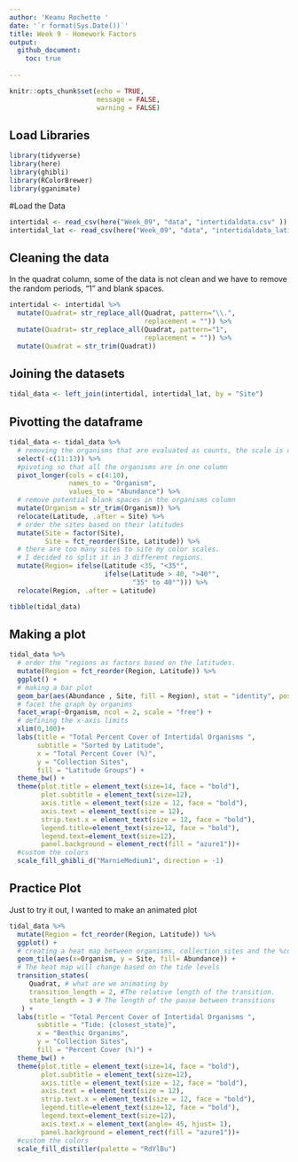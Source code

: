 ```yaml
---
author: 'Keanu Rochette '
date: '`r format(Sys.Date())`'
title: Week 9 - Homework Factors
output: 
  github_document:
    toc: true
  
---
```


```r
knitr::opts_chunk$set(echo = TRUE,
                      message = FALSE,
                      warning = FALSE)
```

## Load Libraries
```r
library(tidyverse)
library(here)
library(ghibli)
library(RColorBrewer)
library(gganimate)
```


#Load the Data
```r
intertidal <- read_csv(here("Week_09", "data", "intertidaldata.csv" ))
intertidal_lat <- read_csv(here("Week_09", "data", "intertidaldata_latitude.csv" ))
```

## Cleaning the data
In the quadrat column, some of the data is not clean and we have to remove the random periods, "1" and blank spaces.
```r
intertidal <- intertidal %>% 
  mutate(Quadrat= str_replace_all(Quadrat, pattern="\\.",
                                  replacement = "")) %>% 
  mutate(Quadrat= str_replace_all(Quadrat, pattern="1",
                                  replacement = "")) %>% 
  mutate(Quadrat = str_trim(Quadrat))
```

## Joining the datasets 
```r
tidal_data <- left_join(intertidal, intertidal_lat, by = "Site")
```

## Pivotting the dataframe

```r
tidal_data <- tidal_data %>% 
  # removing the organisms that are evaluated as counts, the scale is different to the rest.
  select(-c(11:13)) %>% 
  #pivoting so that all the organisms are in one column
  pivot_longer(cols = c(4:10),
               names_to = "Organism",
               values_to = "Abundance") %>% 
  # remove potential blank spaces in the organisms column
  mutate(Organism = str_trim(Organism)) %>% 
  relocate(Latitude, .after = Site) %>% 
  # order the sites based on their latitudes
  mutate(Site = factor(Site),
         Site = fct_reorder(Site, Latitude)) %>% 
  # there are too many sites to site my color scales.
  # I decided to split it in 3 different regions.
  mutate(Region= ifelse(Latitude <35, "<35°",
                        ifelse(Latitude > 40, ">40°",
                               "35° to 40°"))) %>% 
  relocate(Region, .after = Latitude)

tibble(tidal_data)
```

## Making a plot 

```r
tidal_data %>% 
  # order the "regions as factors based on the latitudes.
  mutate(Region = fct_reorder(Region, Latitude)) %>% 
  ggplot() + 
  # making a bar plot 
  geom_bar(aes(Abundance , Site, fill = Region), stat = "identity", position = "dodge")+
  # facet the graph by organims
  facet_wrap(~Organism, ncol = 2, scale = "free") +
  # defining the x-axis limits
  xlim(0,100)+
  labs(title = "Total Percent Cover of Intertidal Organisms ",
       subtitle = "Sorted by Latitude",
       x = "Total Percent Cover (%)",
       y = "Collection Sites",
       fill = "Latitude Groups") + 
  theme_bw() + 
  theme(plot.title = element_text(size=14, face = "bold"), 
        plot.subtitle = element_text(size=12),
        axis.title = element_text(size = 12, face = "bold"),
        axis.text = element_text(size = 12),
        strip.text.x = element_text(size = 12, face = "bold"),
        legend.title=element_text(size=12, face = "bold"),
        legend.text=element_text(size=12),
        panel.background = element_rect(fill = "azure1"))+
  #custom the colors 
  scale_fill_ghibli_d("MarnieMedium1", direction = -1)
```

## Practice Plot
Just to try it out, I wanted to make an animated plot
```r
tidal_data %>% 
  mutate(Region = fct_reorder(Region, Latitude)) %>% 
  ggplot() + 
  # creating a heat map between organisms, collection sites and the %cover
  geom_tile(aes(x=Organism, y = Site, fill= Abundance)) +
  # The heat map will change based on the tide levels
  transition_states(
     Quadrat, # what are we animating by
     transition_length = 2, #The relative length of the transition.
     state_length = 3 # The length of the pause between transitions
   ) +
  labs(title = "Total Percent Cover of Intertidal Organisms ",
       subtitle = "Tide: {closest_state}",
       x = "Benthic Organims",
       y = "Collection Sites",
       fill = "Percent Cover (%)") + 
  theme_bw() + 
  theme(plot.title = element_text(size=14, face = "bold"), 
        plot.subtitle = element_text(size=12),
        axis.title = element_text(size = 12, face = "bold"),
        axis.text = element_text(size = 12),
        strip.text.x = element_text(size = 12, face = "bold"),
        legend.title=element_text(size=12, face = "bold"),
        legend.text=element_text(size=12),
        axis.text.x = element_text(angle= 45, hjust= 1),
        panel.background = element_rect(fill = "azure1"))+
  #custom the colors 
  scale_fill_distiller(palette = "RdYlBu")
```






